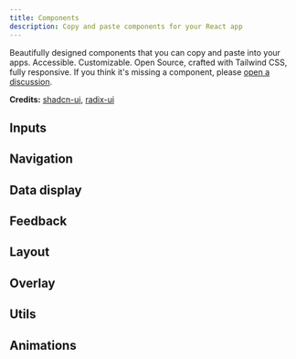 ```yaml
---
title: Components
description: Copy and paste components for your React app
---
```


Beautifully designed components that you can copy and paste into your apps. Accessible. Customizable. Open Source, crafted with Tailwind CSS, fully responsive.
If you think it's missing a component, please [open a discussion](https://github.com/mehdibha/rcopy/discussions/new?category=requests).

**Credits:** [shadcn-ui](https://ui.shadcn.com), [radix-ui](https://radix-ui.com)

## Inputs

<DocsList name="components/inputs" />

## Navigation

<DocsList name="components/navigation" />

## Data display

<DocsList name="components/data-display" />

## Feedback

<DocsList name="components/feedback" />

## Layout

<DocsList name="components/layout" />

## Overlay

<DocsList name="components/overlay" />

## Utils

<DocsList name="components/utils" />

## Animations

<DocsList name="components/animations" />
